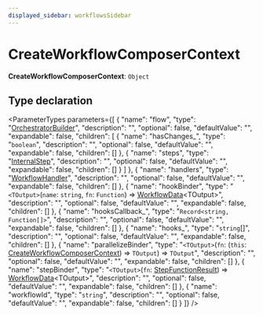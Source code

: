 ```yaml
---
displayed_sidebar: workflowsSidebar
---
```



# CreateWorkflowComposerContext

 **CreateWorkflowComposerContext**: `Object`

## Type declaration

<ParameterTypes parameters={[
  {
    "name": "flow",
    "type": "[OrchestratorBuilder](../classes/OrchestratorBuilder.mdx)",
    "description": "",
    "optional": false,
    "defaultValue": "",
    "expandable": false,
    "children": [
      {
        "name": "hasChanges_",
        "type": "`boolean`",
        "description": "",
        "optional": false,
        "defaultValue": "",
        "expandable": false,
        "children": []
      },
      {
        "name": "steps",
        "type": "[InternalStep](../interfaces/InternalStep.mdx)",
        "description": "",
        "optional": false,
        "defaultValue": "",
        "expandable": false,
        "children": []
      }
    ]
  },
  {
    "name": "handlers",
    "type": "[WorkflowHandler](WorkflowHandler.mdx)",
    "description": "",
    "optional": false,
    "defaultValue": "",
    "expandable": false,
    "children": []
  },
  {
    "name": "hookBinder",
    "type": "`<TOutput>`(`name`: `string`, `fn`: `Function`) => [WorkflowData](WorkflowData.mdx)&#60;TOutput&#62;",
    "description": "",
    "optional": false,
    "defaultValue": "",
    "expandable": false,
    "children": []
  },
  {
    "name": "hooksCallback_",
    "type": "`Record<string, Function[]>`",
    "description": "",
    "optional": false,
    "defaultValue": "",
    "expandable": false,
    "children": []
  },
  {
    "name": "hooks_",
    "type": "`string`[]",
    "description": "",
    "optional": false,
    "defaultValue": "",
    "expandable": false,
    "children": []
  },
  {
    "name": "parallelizeBinder",
    "type": "`<TOutput>`(`fn`: (`this`: [CreateWorkflowComposerContext](CreateWorkflowComposerContext.mdx)) => `TOutput`) => `TOutput`",
    "description": "",
    "optional": false,
    "defaultValue": "",
    "expandable": false,
    "children": []
  },
  {
    "name": "stepBinder",
    "type": "`<TOutput>`(`fn`: [StepFunctionResult](StepFunctionResult.mdx)) => [WorkflowData](WorkflowData.mdx)&#60;TOutput&#62;",
    "description": "",
    "optional": false,
    "defaultValue": "",
    "expandable": false,
    "children": []
  },
  {
    "name": "workflowId",
    "type": "`string`",
    "description": "",
    "optional": false,
    "defaultValue": "",
    "expandable": false,
    "children": []
  }
]} />
